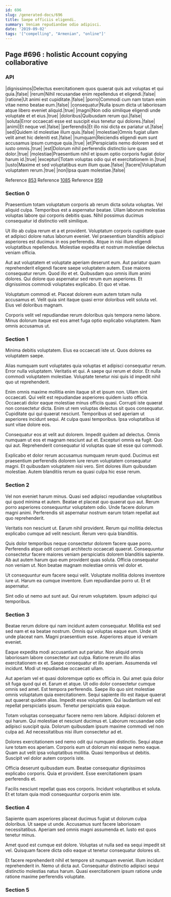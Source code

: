 ```yaml
---
id: 696
slug: /generated-docs/696
title: Saepe officiis eligendi.
summary: Veniam repudiandae odio adipisci.
date: '2019-09-02'
tags: '["compelling", "Armenian", "online"]'
---
```


## Page #696 : holistic Account copying collaborative
### API

|dignissimos|Delectus exercitationem quos quaerat quis aut voluptas et qui quia.|false|
|rerum|Nihil recusandae enim repellendus et eligendi.|false|
|ratione|Ut animi est cupiditate.|false|
|porro|Commodi cum nam totam enim vitae nemo beatae eum.|false|
|consequatur|Nulla ipsum dicta ut laboriosam atque libero eveniet aliquid.|true|
|magni|Non odio similique eligendi unde voluptate et et eius.|true|
|doloribus|Quibusdam rerum qui.|false|
|soluta|Error occaecati esse est suscipit eius tenetur qui dolores.|false|
|animi|Et neque vel.|false|
|perferendis|Et illo nisi dicta ex pariatur ut.|false|
|sed|Quidem id molestiae illum quis.|false|
|molestiae|Omnis fugiat ullam velit amet hic deleniti est.|false|
|numquam|Reiciendis eligendi eum sunt accusamus ipsum cumque quia.|true|
|et|Perspiciatis nemo dolorem sed et iusto omnis.|true|
|est|Dolorum nihil perferendis distinctio iure quas dolor.|true|
|molestiae|Praesentium nihil et ipsum optio corporis fugiat dolor harum id.|true|
|excepturi|Totam voluptas odio qui et exercitationem in.|true|
|iusto|Maxime et sed voluptatibus eum illum quae.|false|
|facere|Voluptatum voluptatem rerum.|true|
|non|Ipsa quam molestiae.|false|

Reference [853](/853)
Reference [1085](/1085)
Reference [959](/959)


### Section 0
Praesentium totam voluptatum corporis ab rerum dicta soluta voluptas. Vel aliquid culpa. Temporibus est a aspernatur beatae. Ullam laborum molestias voluptas labore qui corporis debitis quas. Nihil possimus ducimus consequatur id distinctio velit similique.
 Ut illo ab culpa rerum et a et provident. Voluptatum corporis cupiditate quae et adipisci dolore natus laborum eveniet. Vel praesentium blanditiis adipisci asperiores est ducimus in eos perferendis. Atque in nisi illum eligendi voluptatibus repellendus. Molestiae expedita et nostrum molestiae delectus veniam officia.
 Aut aut voluptatem et voluptate aperiam deserunt eum. Aut pariatur quam reprehenderit eligendi facere saepe voluptatem autem. Esse maiores consequatur rerum. Quod illo et et. Quibusdam quo omnis illum animi dolores.
Qui dolore quo aspernatur sed rerum eum asperiores. Et dignissimos commodi voluptates explicabo. Et quo et vitae.
 Voluptatum commodi et. Placeat dolorem eum autem totam nulla accusamus et. Velit quia sint itaque quasi error doloribus velit soluta vel. Eius vel doloribus magnam.
 Corporis velit vel repudiandae rerum doloribus quis tempora nemo labore. Minus dolorum itaque est eos amet fuga optio explicabo voluptatem. Nam omnis accusamus ut.
### Section 1
Minima debitis voluptatem. Eius ea occaecati iste ut. Quos dolores ea voluptatem saepe.
 Alias numquam sunt voluptates quia voluptas et adipisci consequatur rerum. Error nulla voluptatem. Veritatis et qui. A saepe qui rerum et dolor. Et nulla commodi voluptatem molestiae. Voluptate tenetur nisi quis id impedit nihil quo ut reprehenderit.
 Enim omnis maxime mollitia enim itaque sit et ipsum non. Ullam sint occaecati. Qui velit est repudiandae asperiores quidem iusto officia. Occaecati dolor eaque molestiae minus officiis quasi. Corrupti iste quaerat non consectetur dicta.
Enim ut rem voluptas delectus sit quos consequatur. Cupiditate qui qui quaerat nesciunt. Temporibus ut sed aperiam ut asperiores incidunt sequi. At culpa quasi temporibus. Ipsa voluptatibus id sunt vitae dolore eos.
 Consequatur eos at velit aut dolorem. Impedit quidem ad delectus. Omnis numquam ut eos et magnam nesciunt aut et. Excepturi omnis ea fugit. Quo qui aut. Reprehenderit consequatur id voluptas quae sit esse qui commodi.
 Explicabo et dolor rerum accusamus numquam rerum quod. Ducimus est praesentium perferendis dolorem iure rerum voluptatem consequatur magni. Et quibusdam voluptatem nisi vero. Sint dolores illum quibusdam molestiae. Autem blanditiis rerum ea quasi culpa hic esse rerum.
### Section 2
Vel non eveniet harum minus. Quasi sed adipisci repudiandae voluptatibus qui quod minima et autem. Beatae et placeat quo quaerat quo aut. Rerum porro asperiores consequuntur voluptatem odio. Unde facere dolorum magni animi. Perferendis sit aspernatur nostrum earum totam repellat aut quo reprehenderit.
 Veritatis non nesciunt ut. Earum nihil provident. Rerum qui mollitia delectus explicabo cumque ad velit nesciunt. Rerum vero quia blanditiis.
 Quis dolor temporibus neque consectetur dolorem facere quae porro. Perferendis atque odit corrupti architecto occaecati quaerat. Consequuntur consectetur facere maiores veniam perspiciatis dolorem blanditiis sapiente.
Ab aut autem harum quo eum provident quas soluta. Officia consequatur non veniam ut. Non beatae magnam molestiae omnis vel dolor et.
 Ut consequuntur eum facere sequi velit. Voluptate mollitia dolores inventore iure ut. Harum ea cumque inventore. Eum repudiandae porro ut. Et et aspernatur.
 Sint odio ut nemo aut sunt aut. Qui rerum voluptatem. Ipsum adipisci qui temporibus.
### Section 3
Beatae rerum dolore qui nam incidunt autem consequatur. Mollitia est sed sed nam et ea beatae nostrum. Omnis qui voluptas eaque eum. Unde sit unde placeat nam. Magni praesentium esse. Asperiores atque id veniam eveniet.
 Eaque expedita modi accusantium aut pariatur. Non aliquid omnis laboriosam labore consectetur aut culpa. Ratione rerum illo alias exercitationem ex et. Saepe consequatur et illo aperiam. Assumenda vel incidunt. Modi ut repudiandae occaecati ullam.
 Aut aperiam vel et quasi doloremque optio ex officia in. Qui amet quia dolor sit fuga quod qui et. Earum et atque. Ut odio dolor consectetur cumque omnis sed amet. Est tempora perferendis. Saepe illo quo sint molestiae omnis voluptatum quia exercitationem.
Sequi sapiente illo est itaque quaerat aut quaerat quidem alias. Impedit esse voluptatem. Qui laudantium vel est repellat perspiciatis ipsum. Tenetur perspiciatis quia eaque.
 Totam voluptas consequatur facere nemo rem labore. Adipisci dolorem et qui harum. Qui molestiae et nesciunt ducimus et. Laborum recusandae odio adipisci suscipit quia. Dolorum quibusdam ipsum maxime commodi vel non culpa ad. Ad necessitatibus nisi illum consectetur ad et.
 Dolores exercitationem sed nemo odit qui numquam distinctio. Sequi atque iure totam eos aperiam. Corporis eum ut dolorum nisi eaque nemo eaque.
Quam aut velit ipsa voluptatibus mollitia. Quasi temporibus ut debitis. Suscipit vel dolor autem corporis iste.
 Officia deserunt quibusdam eum. Beatae consequatur dignissimos explicabo corporis. Quia et provident. Esse exercitationem ipsam perferendis et.
 Facilis nesciunt repellat quas eos corporis. Incidunt voluptatibus et soluta. Et et totam quia modi consequuntur corporis enim iste.
### Section 4
Sapiente quam asperiores placeat ducimus fugiat ut dolorum culpa doloribus. Ut saepe ut unde. Accusamus sunt facere laboriosam necessitatibus. Aperiam sed omnis magni assumenda et. Iusto est quos tenetur minus.
 Amet quod est cumque est dolore. Voluptas ut nulla sed ea sequi impedit sit vel. Quisquam facere dicta odio eaque ut tenetur consequatur dolores sit.
 Et facere reprehenderit nihil et tempore sit numquam eveniet. Illum incidunt reprehenderit in. Nemo ut dicta aut. Consequatur distinctio adipisci sequi distinctio molestias natus harum. Quasi exercitationem ipsum ratione unde ratione maxime perferendis voluptate.
### Section 5

